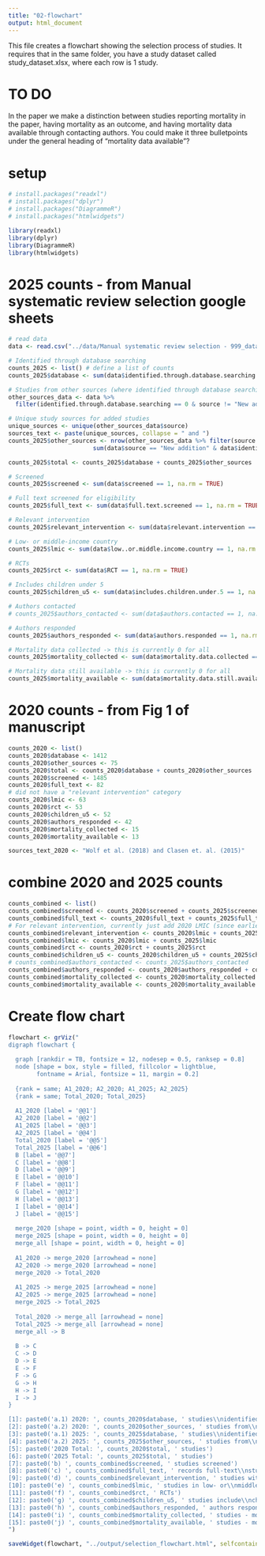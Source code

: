 ```yaml
---
title: "02-flowchart"
output: html_document
---
```


This file creates a flowchart showing the selection process of studies. It requires that in the same folder, you have a study dataset called study_dataset.xlsx, where each row is 1 study. 

# TO DO
In the paper we make a distinction between studies reporting mortality in the paper, having mortality as an outcome, and having mortality data available through contacting authors. You could make it three bulletpoints under the general heading of "mortality data available"?

# setup
```r
# install.packages("readxl")
# install.packages("dplyr")
# install.packages("DiagrammeR")
# install.packages("htmlwidgets")

library(readxl)
library(dplyr)
library(DiagrammeR)
library(htmlwidgets)
```

# 2025 counts - from Manual systematic review selection google sheets
```r
# read data
data <- read.csv("../data/Manual systematic review selection - 999_data_set.csv")

# Identified through database searching
counts_2025 <- list() # define a list of counts
counts_2025$database <- sum(data$identified.through.database.searching == 1, na.rm = TRUE)

# Studies from other sources (where identified through database searching == 0)
other_sources_data <- data %>%
  filter(identified.through.database.searching == 0 & source != "New addition")

# Unique study sources for added studies
unique_sources <- unique(other_sources_data$source)
sources_text <- paste(unique_sources, collapse = " and ")
counts_2025$other_sources <- nrow(other_sources_data %>% filter(source != "New addition")) + 
                        sum(data$source == "New addition" & data$identified.through.database.searching == 0, na.rm = TRUE)

counts_2025$total <- counts_2025$database + counts_2025$other_sources

# Screened
counts_2025$screened <- sum(data$screened == 1, na.rm = TRUE)

# Full text screened for eligibility
counts_2025$full_text <- sum(data$full.text.screened == 1, na.rm = TRUE)

# Relevant intervention
counts_2025$relevant_intervention <- sum(data$relevant.intervention == 1, na.rm = TRUE)

# Low- or middle-income country
counts_2025$lmic <- sum(data$low..or.middle.income.country == 1, na.rm = TRUE)

# RCTs
counts_2025$rct <- sum(data$RCT == 1, na.rm = TRUE)

# Includes children under 5
counts_2025$children_u5 <- sum(data$includes.children.under.5 == 1, na.rm = TRUE)

# Authors contacted
# counts_2025$authors_contacted <- sum(data$authors.contacted == 1, na.rm = TRUE)

# Authors responded
counts_2025$authors_responded <- sum(data$authors.responded == 1, na.rm = TRUE)

# Mortality data collected -> this is currently 0 for all
counts_2025$mortality_collected <- sum(data$mortality.data.collected == 1, na.rm = TRUE)

# Mortality data still available -> this is currently 0 for all
counts_2025$mortality_available <- sum(data$mortality.data.still.available == 1, na.rm = TRUE)
```

# 2020 counts - from Fig 1 of manuscript
```r
counts_2020 <- list()
counts_2020$database <- 1412
counts_2020$other_sources <- 75
counts_2020$total <- counts_2020$database + counts_2020$other_sources
counts_2020$screened <- 1485
counts_2020$full_text <- 82
# did not have a "relevant intervention" category
counts_2020$lmic <- 63
counts_2020$rct <- 53
counts_2020$children_u5 <- 52
counts_2020$authors_responded <- 42
counts_2020$mortality_collected <- 15
counts_2020$mortality_available <- 13

sources_text_2020 <- "Wolf et al. (2018) and Clasen et. al. (2015)"
```

# combine 2020 and 2025 counts
```r
counts_combined <- list()
counts_combined$screened <- counts_2020$screened + counts_2025$screened
counts_combined$full_text <- counts_2020$full_text + counts_2025$full_text
# For relevant intervention, currently just add 2020 LMIC (since earlier filter didn't exist)
counts_combined$relevant_intervention <- counts_2020$lmic + counts_2025$relevant_intervention
counts_combined$lmic <- counts_2020$lmic + counts_2025$lmic
counts_combined$rct <- counts_2020$rct + counts_2025$rct
counts_combined$children_u5 <- counts_2020$children_u5 + counts_2025$children_u5
# counts_combined$authors_contacted <- counts_2025$authors_contacted  
counts_combined$authors_responded <- counts_2020$authors_responded + counts_2025$authors_responded
counts_combined$mortality_collected <- counts_2020$mortality_collected + counts_2025$mortality_collected
counts_combined$mortality_available <- counts_2020$mortality_available + counts_2025$mortality_available
```

# Create flow chart
```r
flowchart <- grViz("
digraph flowchart {
  
  graph [rankdir = TB, fontsize = 12, nodesep = 0.5, ranksep = 0.8]
  node [shape = box, style = filled, fillcolor = lightblue, 
        fontname = Arial, fontsize = 11, margin = 0.2]
  
  {rank = same; A1_2020; A2_2020; A1_2025; A2_2025}
  {rank = same; Total_2020; Total_2025}
  
  A1_2020 [label = '@@1']
  A2_2020 [label = '@@2']
  A1_2025 [label = '@@3']
  A2_2025 [label = '@@4']
  Total_2020 [label = '@@5']
  Total_2025 [label = '@@6']
  B [label = '@@7']
  C [label = '@@8']
  D [label = '@@9']
  E [label = '@@10']
  F [label = '@@11']
  G [label = '@@12']
  H [label = '@@13']
  I [label = '@@14']
  J [label = '@@15']
  
  merge_2020 [shape = point, width = 0, height = 0]
  merge_2025 [shape = point, width = 0, height = 0]
  merge_all [shape = point, width = 0, height = 0]
  
  A1_2020 -> merge_2020 [arrowhead = none]
  A2_2020 -> merge_2020 [arrowhead = none]
  merge_2020 -> Total_2020
  
  A1_2025 -> merge_2025 [arrowhead = none]
  A2_2025 -> merge_2025 [arrowhead = none]
  merge_2025 -> Total_2025
  
  Total_2020 -> merge_all [arrowhead = none]
  Total_2025 -> merge_all [arrowhead = none]
  merge_all -> B
  
  B -> C
  C -> D
  D -> E
  E -> F
  F -> G
  G -> H
  H -> I
  I -> J
}

[1]: paste0('a.1) 2020: ', counts_2020$database, ' studies\\nidentified through\\ndatabase searching')
[2]: paste0('a.2) 2020: ', counts_2020$other_sources, ' studies from\\n', sources_text_2020)
[3]: paste0('a.1) 2025: ', counts_2025$database, ' studies\\nidentified through\\ndatabase searching')
[4]: paste0('a.2) 2025: ', counts_2025$other_sources, ' studies from\\n', sources_text)
[5]: paste0('2020 Total: ', counts_2020$total, ' studies')
[6]: paste0('2025 Total: ', counts_2025$total, ' studies')
[7]: paste0('b) ', counts_combined$screened, ' studies screened')
[8]: paste0('c) ', counts_combined$full_text, ' records full-text\\nstudies for eligibility')
[9]: paste0('d) ', counts_combined$relevant_intervention, ' studies with\\nrelevant intervention')
[10]: paste0('e) ', counts_combined$lmic, ' studies in low- or\\nmiddle-income country')
[11]: paste0('f) ', counts_combined$rct, ' RCTs')
[12]: paste0('g) ', counts_combined$children_u5, ' studies include\\nchildren under 5')
[13]: paste0('h) ', counts_combined$authors_responded, ' authors responded')
[14]: paste0('i) ', counts_combined$mortality_collected, ' studies - mortality\\ndata collected')
[15]: paste0('j) ', counts_combined$mortality_available, ' studies - mortality\\ndata still available')
")

saveWidget(flowchart, "../output/selection_flowchart.html", selfcontained = TRUE)
```